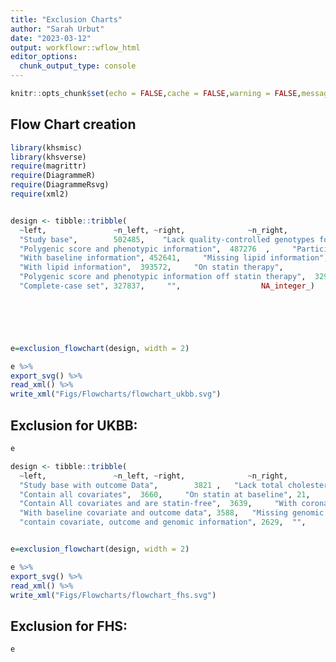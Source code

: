```yaml
---
title: "Exclusion Charts"
author: "Sarah Urbut"
date: "2023-03-12"
output: workflowr::wflow_html
editor_options:
  chunk_output_type: console
---
```



```r
knitr::opts_chunk$set(echo = FALSE,cache = FALSE,warning = FALSE,message = FALSE)

```

## Flow Chart creation

```r


library(khsmisc)
library(khsverse)
require(magrittr)
require(DiagrammeR)
require(DiagrammeRsvg)
require(xml2)


design <- tibble::tribble(
  ~left,               ~n_left, ~right,              ~n_right,
  "Study base",        502485,    "Lack quality-controlled genotypes for risk score generation",       15209 ,
  "Polygenic score and phenotypic information",  487276  ,     "Participants with\nmissing baseline covariate information (smoking, anti-hypertensive use, race, and sex)", 34635,
  "With baseline information", 452641,     "Missing lipid information",                  59069,
  "With lipid information",  393572,     "On statin therapy",                 63832,
  "Polygenic score and phenotypic information off statin therapy",  329740,     "Remains with coronary artery disease",                1903,
  "Complete-case set", 327837,     "",                  NA_integer_)
  





e=exclusion_flowchart(design, width = 2)

e %>%
export_svg() %>%
read_xml() %>%
write_xml("Figs/Flowcharts/flowchart_ukbb.svg")

```

## Exclusion for UKBB:

```r
e
```

```r



design <- tibble::tribble(
  ~left,               ~n_left, ~right,              ~n_right,
  "Study base with outcome Data",        3821 ,   "Lack total cholesterol, high-density lipoprotein, smoking status, anti-lipid, anti-hypertensive information at baseline ",       154 ,
  "Contain all covariates",  3660,     "On statin at baseline", 21,
  "Contain All covariates and are statin-free",  3639,     "With coronary artery disease at baseline", 51,
  "With baseline covariate and outcome data", 3588,   "Missing genomic information",                 959,
  "contain covariate, outcome and genomic information", 2629,  "",                  NA_integer_)


e=exclusion_flowchart(design, width = 2)

e %>%
export_svg() %>%
read_xml() %>%
write_xml("Figs/Flowcharts/flowchart_fhs.svg")
```

## Exclusion for FHS:
```r
e
```

